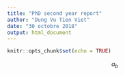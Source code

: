 ```yaml
---
title: "PhD second year report"
author: "Dung Vu Tien Viet"
date: "30 octobre 2018"
output: html_document
---
```


```r
knitr::opts_chunk$set(echo = TRUE)
```
$$
a_b
$$